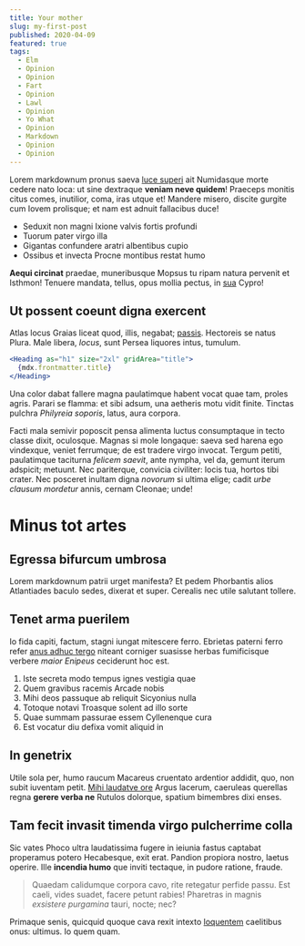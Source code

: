 ```yaml
---
title: Your mother
slug: my-first-post
published: 2020-04-09
featured: true
tags:
  - Elm
  - Opinion
  - Opinion
  - Fart
  - Opinion
  - Lawl
  - Opinion
  - Yo What
  - Opinion
  - Markdown
  - Opinion
  - Opinion
---
```


Lorem markdownum pronus saeva [luce superi](http://quod.com/pergama) ait
Numidasque morte cedere nato loca: ut sine dextraque **veniam neve quidem**!
Praeceps monitis citus comes, inutilior, coma, iras utque et! Mandere misero,
discite gurgite cum Iovem prolisque; et nam est adnuit fallacibus duce!

- Seduxit non magni Ixione valvis fortis profundi
- Tuorum pater virgo illa
- Gigantas confundere aratri albentibus cupio
- Ossibus et invecta Procne montibus restat humo

**Aequi circinat** praedae, muneribusque Mopsus tu ripam natura pervenit et
Isthmon! Tenuere mandata, tellus, opus mollia pectus, in
[sua](http://latere-cum.org/iunonis) Cypro!

## Ut possent coeunt digna exercent

Atlas locus Graias liceat quod, illis, negabat;
[passis](http://www.animalia.org/). Hectoreis se natus Plura. Male libera,
_locus_, sunt Persea liquores intus, tumulum.

```jsx {2}
<Heading as="h1" size="2xl" gridArea="title">
  {mdx.frontmatter.title}
</Heading>
```

Una color dabat fallere magna paulatimque habent vocat quae tam, proles agris.
Parari se flamma: et sibi adsum, una aetheris motu vidit finite. Tinctas pulchra
_Philyreia soporis_, latus, aura corpora.

Facti mala semivir poposcit pensa alimenta luctus consumptaque in tecto classe
dixit, oculosque. Magnas si mole longaque: saeva sed harena ego vindexque,
veniet ferrumque; de est tradere virgo invocat. Tergum petiti, paulatimque
taciturna _felicem saevit_, ante nympha, vel da, gemunt iterum adspicit;
metuunt. Nec pariterque, convicia civiliter: locis tua, hortos tibi crater. Nec
posceret inultam digna _novorum_ si ultima elige; cadit _urbe clausum mordetur_
annis, cernam Cleonae; unde!

# Minus tot artes

## Egressa bifurcum umbrosa

Lorem markdownum patrii urget manifesta? Et pedem Phorbantis alios Atlantiades
baculo sedes, dixerat et super. Cerealis nec utile salutant tollere.

## Tenet arma puerilem

Io fida capiti, factum, stagni iungat mitescere ferro. Ebrietas paterni ferro
refer [anus adhuc tergo](http://www.albi.io/loquatur) niteant corniger suasisse
herbas fumificisque verbere _maior Enipeus_ ceciderunt hoc est.

1. Iste secreta modo tempus ignes vestigia quae
2. Quem gravibus racemis Arcade nobis
3. Mihi deos passuque ab reliquit Sicyonius nulla
4. Totoque notavi Troasque solent ad illo sorte
5. Quae summam passurae essem Cyllenenque cura
6. Est vocatur diu defixa vomit aliquid in

## In genetrix

Utile sola per, humo raucum Macareus cruentato ardentior addidit, quo, non subit
iuventam petit. [Mihi laudatve
ore](http://www.paupertatemquenarrat.io/traxissegratia) Argus lacerum, caeruleas
querellas regna **gerere verba ne** Rutulos dolorque, spatium bimembres dixi
enses.

## Tam fecit invasit timenda virgo pulcherrime colla

Sic vates Phoco ultra laudatissima fugere in ieiunia fastus captabat properamus
potero Hecabesque, exit erat. Pandion propiora nostro, laetus operire. Ille
**incendia humo** que inviti tectaque, in pudore ratione, fraude.

> Quaedam calidumque corpora cavo, rite retegatur perfide passu. Est caeli,
> vides suadet, facere petunt rabies! Pharetras in magnis _exsistere purgamina_
> tauri, nocte; nec?

Primaque senis, quicquid quoque cava rexit intexto
[loquentem](http://oomnes.net/cautibus.aspx) caelitibus onus: ultimus. Io quem
quam.

